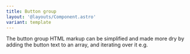 ```yaml
---
title: Button group
layout: '@layouts/Component.astro'
variant: template
---
```


The button group HTML markup can be simplified and made more dry by adding the button text to an array, and iterating over it e.g.


<Example>
  <Standard slot="component"/>
  <Fragment slot="code" set:html={rawStandard} />
</Example>
